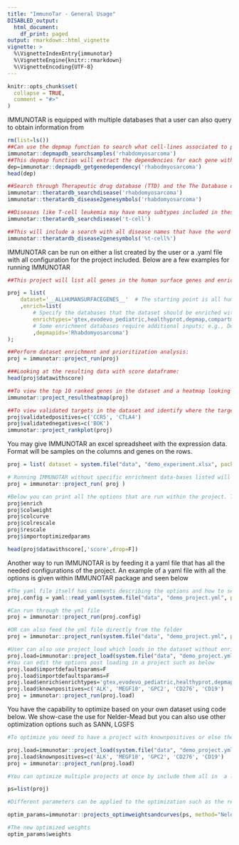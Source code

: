 ```yaml
---
title: "ImmunoTar - General Usage"
DISABLED_output:
  html_document:
    df_print: paged
output: rmarkdown::html_vignette
vignette: >
  %\VignetteIndexEntry{immunotar}
  %\VignetteEngine{knitr::rmarkdown}
  %\VignetteEncoding{UTF-8}
---
```




```r
knitr::opts_chunk$set(
  collapse = TRUE,
  comment = "#>"
)
```

IMMUNOTAR is equipped with multiple databases that a user can also query to obtain information from

```r
rm(list=ls())
##Can use the depmap function to search what cell-lines associated to phenotype is found in depmap 
immunotar::depmapdb_searchsamples('rhabdomyosarcoma')
##This depmap function will extract the dependencies for each gene within each of the cell lines in the queried phenotype. The cell-line is the "depmapid" column and the name is extracted from the function about  
dep=immunotar::depmapdb_getgenedependency('rhabodmyosarcoma')
head(dep)

##Search through Therapeutic drug database (TTD) and the The Database of Antibody-drug Conjugates (ADC-db) on diseases that are included and get the exact name of the disease to query further 
immunotar::theratardb_searchdisease('rhabdomyosarcoma')
immunotar::theratardb_disease2genesymbols('rhabdomyosarcoma')

##Diseases like T-cell leukemia may have many subtypes included in these databases so we recommend searching through what is included and how it is referred to if you plan to include in your dataset
immunotar::theratardb_searchdisease('t-cell')

##This will include a search with all disease names that have the word t-cell in it. 
immunotar::theratardb_disease2genesymbols('%t-cell%')


```

IMMUNOTAR can be run on either a list created by the user or a .yaml file with all configuration for the project included. Below are a few examples for running IMMUNOTAR \n \n

```r
##This project will list all genes in the human surface genes and enriches with the databases listed under enrich. Enrichment with databases such as depmap will need an additional argument of depmapids to give immunotar a phenotype to query 

proj = list(
	dataset='__ALLHUMANSURFACEGENES__'  # The starting point is all human surface genes
	,enrich=list(
		# Specify the databases that the dataset should be enriched with:
		enrichtypes='gtex,evodevo_pediatric,healthyprot,depmap,compartments_sp,cirfess_spc'
		# Some enrichment databases require additional inputs; e.g., Depmap database requires a disease name:
		,depmapids='Rhabdomyosarcoma')
);

##Perform dataset enrichment and prioritization analysis:
proj = immunotar::project_run(proj)

###Looking at the resulting data with score dataframe:  
head(proj$datawithscore)

##To view the top 10 ranked genes in the dataset and a heatmap looking at the scaled values of the highest weighted features 
immunotar::project_resultheatmap(proj)

##To view validated targets in the dataset and identify where the targets are ranked using IMMUNOTAR, Add in the validated postives and negatives into the project to mark in the rank plot 
proj$validatedpositives=c('CCR5', 'CTLA4')
proj$validatednegatives=c('BOK')
immunotar::project_rankplot(proj)
```

You may give IMMUNOTAR an excel spreadsheet with the expression data. Format will be samples on the columns and genes on the rows.

    
```r
proj = list( dataset = system.file("data", "demo_experiment.xlsx", package="immunotar"))

# Running IMMUNOTAR without specific enrichment data-bases listed will enrich with the default databases: "gtex,evodevo_pediatric,healthyprot,compartments_sp,cirfess_spc,uniprot,opentargetsurface"
proj = immunotar::project_run( proj )

#Below you can print all the options that are run within the project. The project will run with optimized parameters by default. If you do not want to run with optimized parameters, feed in "importoptimizedparams=F" in the project_run command. 
proj$enrich
proj$colweight
proj$colcurve
proj$colrescale
proj$rescale
proj$importoptimizedparams

head(proj$datawithscore[,'score',drop=F])
```

Another way to run IMMUNOTAR is by feeding it a yaml file that has all the needed configurations of the project. An example of a yaml file with all the options is given within IMMUNOTAR package and seen below 



```r
#The yaml file itself has comments describing the options and how to set them. 
proj.config = yaml::read_yaml(system.file("data", "demo_project.yml", package="immunotar"))

#Can run through the yml file 
proj = immunotar::project_run(proj.config)

#OR can also feed the yml file directly from the folder 
proj = immunotar::project_run(system.file("data", "demo_project.yml", package="immunotar"))

#User can also use project_load which loads in the dataset without enriching with other databases. 
proj.load=immunotar::project_load(system.file("data", "demo_project.yml", package="immunotar"))
#You can edit the options post loading in a project such as below 
proj.load$importdefaultparams=F
proj.load$importdefaultsparams=F
proj.load$enrich$enrichtypes='gtex,evodevo_pediatric,healthyprot,depmap,compartments_sp,cirfess_spc'
proj.load$knownpositives=c('ALK', 'MEGF10', 'GPC2', 'CD276', 'CD19')
proj = immunotar::project_run(proj.load)

```

You have the capability to optimize based on your own dataset using code below. We show-case the use for Nelder-Mead but you can also use other optimization options such as SANN, LGSFS 


```r
#To optimize you need to have a project with knownpositives or else the optimization scheme will produce the same weights vector. By default the optimization only happens on the weight vector. 

proj.load=immunotar::project_load(system.file("data", "demo_project.yml", package="immunotar"))
proj.load$knownpositives=c('ALK', 'MEGF10', 'GPC2', 'CD276', 'CD19')
proj = immunotar::project_run(proj.load)

#You can optimize multiple projects at once by include them all in  a list. The input to the optimization function has to be a list, even if it just contains a single project. 

ps=list(proj)

#Different parameters can be applied to the optimization such as the relative tollerance to stop optimization, enforcing the sign of the original weight vector that is being optimized and the limits of the factor assigned (lower and upper). The trace function prints the progress of the optimization and the lockweights enables the user to ask the optimization algorithm to not alter the weights of certain parameters. This can be done by giving the lockweights a vector of parameter names

optim_params=immunotar::projects_optimweightsandcurves(ps, method="Nelder-Mead", reltol=0.001, enforcesign=T, lower=-3, upper=3, trace=0, lockweights='')

#The new optimized weights 
optim_params$weights


```